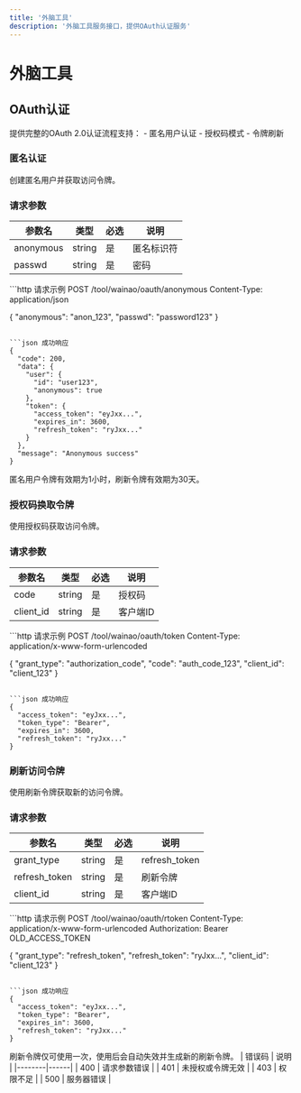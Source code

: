 ```yaml
---
title: '外脑工具'
description: '外脑工具服务接口，提供OAuth认证服务'
---
```


# 外脑工具

## OAuth认证

<Card title="OAuth认证概述" icon="key">
  提供完整的OAuth 2.0认证流程支持：
  - 匿名用户认证
  - 授权码模式
  - 令牌刷新
</Card>

### 匿名认证

<ParamField path="/tool/wainao/oauth/anonymous" method="POST">
创建匿名用户并获取访问令牌。

### 请求参数

| 参数名    | 类型   | 必选 | 说明        |
|-----------|--------|------|-------------|
| anonymous | string | 是   | 匿名标识符  |
| passwd    | string | 是   | 密码        |

<CodeGroup>
```http 请求示例
POST /tool/wainao/oauth/anonymous
Content-Type: application/json

{
  "anonymous": "anon_123",
  "passwd": "password123"
}
```

```json 成功响应
{
  "code": 200,
  "data": {
    "user": {
      "id": "user123",
      "anonymous": true
    },
    "token": {
      "access_token": "eyJxx...",
      "expires_in": 3600,
      "refresh_token": "ryJxx..."
    }
  },
  "message": "Anonymous success"
}
```
</CodeGroup>

<Note>
  匿名用户令牌有效期为1小时，刷新令牌有效期为30天。
</Note>
</ParamField>

### 授权码换取令牌

<ParamField path="/tool/wainao/oauth/token" method="POST">
使用授权码获取访问令牌。

### 请求参数

| 参数名      | 类型   | 必选 | 说明        |
|-------------|--------|------|-------------|
| code        | string | 是   | 授权码      |
| client_id   | string | 是   | 客户端ID    |

<CodeGroup>
```http 请求示例
POST /tool/wainao/oauth/token
Content-Type: application/x-www-form-urlencoded

{
  "grant_type": "authorization_code",
  "code": "auth_code_123",
  "client_id": "client_123"
}
```

```json 成功响应
{
  "access_token": "eyJxx...",
  "token_type": "Bearer",
  "expires_in": 3600,
  "refresh_token": "ryJxx..."
}
```
</CodeGroup>
</ParamField>

### 刷新访问令牌

<ParamField path="/tool/wainao/oauth/rtoken" method="POST">
使用刷新令牌获取新的访问令牌。

### 请求参数

| 参数名        | 类型   | 必选 | 说明          |
|---------------|--------|------|---------------|
| grant_type    | string | 是   | refresh_token |
| refresh_token | string | 是   | 刷新令牌      |
| client_id     | string | 是   | 客户端ID      |

<CodeGroup>
```http 请求示例
POST /tool/wainao/oauth/rtoken
Content-Type: application/x-www-form-urlencoded
Authorization: Bearer OLD_ACCESS_TOKEN

{
  "grant_type": "refresh_token",
  "refresh_token": "ryJxx...",
  "client_id": "client_123"
}
```

```json 成功响应
{
  "access_token": "eyJxx...",
  "token_type": "Bearer",
  "expires_in": 3600,
  "refresh_token": "ryJxx..."
}
```
</CodeGroup>

<Note type="warning">
  刷新令牌仅可使用一次，使用后会自动失效并生成新的刷新令牌。
</Note>
</ParamField>

<Card title="错误码说明" icon="triangle-exclamation">
| 错误码 | 说明 |
|--------|------|
| 400    | 请求参数错误 |
| 401    | 未授权或令牌无效 |
| 403    | 权限不足 |
| 500    | 服务器错误 |
</Card>
